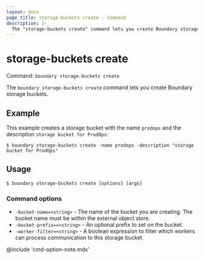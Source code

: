```yaml
---
layout: docs
page_title: storage-buckets create - Command
description: |-
  The "storage-buckets create" command lets you create Boundary storage buckets.
---
```


# storage-buckets create

Command: `boundary storage-buckets create`

The `boundary storage-buckets create` command lets you create Boundary storage buckets.

## Example

This example creates a storage bucket with the name `prodops` and the description `storage bucket for ProdOps`:

```shell-session
$ boundary storage-buckets create -name prodops -description "storage bucket for ProdOps"
```

## Usage

<CodeBlockConfig hideClipboard>

```shell-session
$ boundary storage-buckets create [options] [args]
```

</CodeBlockConfig>

### Command options

- `-bucket-name=<string>` - The name of the bucket you are creating.
The bucket name must be within the external object store.
- `-bucket-prefix==<string>` - An optional prefix to set on the bucket.
- `-worker-filter=<string>` - A boolean expression to filter which workers can process communication to this storage bucket.

@include 'cmd-option-note.mdx'